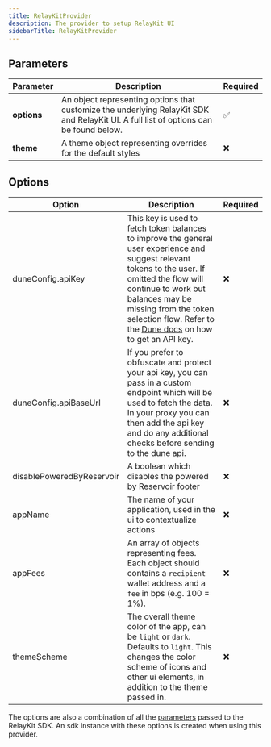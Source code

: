 ```yaml
---
title: RelayKitProvider
description: The provider to setup RelayKit UI
sidebarTitle: RelayKitProvider
---
```


## Parameters

| Parameter    | Description                                                                                                                                    | Required |
|--------------|------------------------------------------------------------------------------------------------------------------------------------------------|----------|
| **options**       | An object representing options that customize the underlying RelayKit SDK and RelayKit UI. A full list of options can be found below. | ✅       |
| **theme** | A theme object representing overrides for the default styles              | ❌       |

## Options

| Option    | Description                                                                                                                                    | Required |
|--------------|------------------------------------------------------------------------------------------------------------------------------------------------|----------|
| duneConfig.apiKey       | This key is used to fetch token balances to improve the general user experience and suggest relevant tokens to the user. If omitted the flow will continue to work but balances may be missing from the token selection flow. Refer to the [Dune docs](https://docs.dune.com/api-reference/overview/authentication#generate-an-api-key) on how to get an API key. | ❌       |
| duneConfig.apiBaseUrl       | If you prefer to obfuscate and protect your api key, you can pass in a custom endpoint which will be used to fetch the data. In your proxy you can then add the api key and do any additional checks before sending to the dune api. | ❌       |
| disablePoweredByReservoir | A boolean which disables the powered by Reservoir footer              | ❌       |
| appName | The name of your application, used in the ui to contextualize actions              | ❌       |
| appFees | An array of objects representing fees. Each object should contains a `recipient` wallet address and a `fee` in bps (e.g. 100 = 1%).      | ❌       |
| themeScheme | The overall theme color of the app, can be `light` or `dark`. Defaults to `light`. This changes the color scheme of icons and other ui elements, in addition to the theme passed in.       | ❌       |

The options are also a combination of all the [parameters](/references/sdk/createClient#options) passed to the RelayKit SDK. An sdk instance with these options is created when using this provider.

